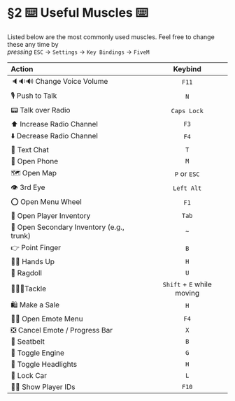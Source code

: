# §2 ⌨️ Useful Muscles ⌨️

Listed below are the most commonly used muscles. Feel free to change these any time by  
*pressing* `ESC` → `Settings` → `Key Bindings` → `FiveM`

| **Action**                                 | **Keybind**                 |
| :----------------------------------------- | :--------------------------:|
| 🔈🔉🔊 Change Voice Volume               | `F11`                       |
| 🎙️ Push to Talk                           | `N`                         |
| 📟 Talk over Radio                        | `Caps Lock`                  |
| ⬆️ Increase Radio Channel                 | `F3`                        |
| ⬇️ Decrease Radio Channel                 | `F4`                        |   
| 💭 Text Chat                              | `T`                         |
| 📱 Open Phone                             | `M`                         |
| 🗺️ Open Map                               | `P` or `ESC`                |
| 👁️ 3rd Eye                                | `Left Alt`                  |
| ⭕ Open Menu Wheel                        | `F1`                        |
| 🎒 Open Player Inventory                  | `Tab`                       |
| 🚗 Open Secondary Inventory (e.g., trunk) | `~`                         |
| 👉 Point Finger                           | `B`                         |
| 🫷🫸 Hands Up                             | `H`                         |
| 🙇 Ragdoll                                | `U`                         |
| 🚶‍➡️🙇Tackle                                | `Shift` + `E` while moving  |
| 🛍️ Make a Sale                            | `H`                         |
| 🕺💃 Open Emote Menu                      | `F4`                        |
| ❎ Cancel Emote / Progress Bar            | `X`                         |
| 🚗 Seatbelt                               | `B`                         |
| 🚗 Toggle Engine                          | `G`                         |
| 🚗 Toggle Headlights                      | `H`                         |
| 🚗 Lock Car                               | `L`                         |
| 🧑‍💻 Show Player IDs                        | `F10`                       |

